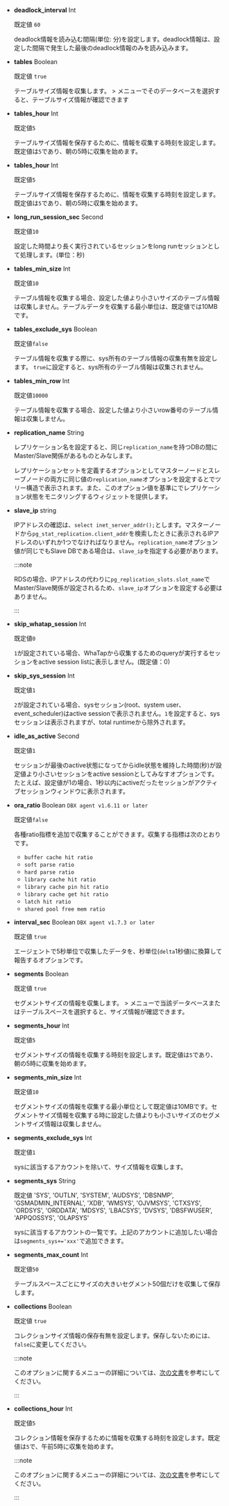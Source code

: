 <InDoc product ='mysql'>

- **deadlock_interval** <span class='type'>Int</span>

  既定値 `60`

  deadlock情報を読み込む間隔(単位: 分)を設定します。deadlock情報は、設定した間隔で発生した最後のdeadlock情報のみを読み込みます。

</InDoc>

<InDoc product="postgresql,mysql">

- **tables** <span class='type'>Boolean</span>

  既定値 `true`

  テーブルサイズ情報を収集します。<Cmdname sid="side_reportStat" className="uitext" /> > <Cmdname sid="side_dbSize" className="uitext" />メニューでそのデータベースを選択すると、テーブルサイズ情報が確認できます

</InDoc>

<Xclude product ='redis,mongodb,oracle'>

- **tables_hour** <span class='type'>Int</span>

  既定値`5`

  テーブルサイズ情報を保存するために、情報を収集する時刻を設定します。既定値は`5`であり、朝の5時に収集を始めます。

- **tables_hour** <span class='type'>Int</span>

  既定値`5`

  テーブルサイズ情報を保存するために、情報を収集する時刻を設定します。既定値は`5`であり、朝の5時に収集を始めます。

- **long_run_session_sec** <span class='type'>Second</span>

  既定値`10`

  設定した時間より長く実行されているセッションをlong runセッションとして処理します。(単位：秒)

</Xclude>

<InDoc product='tibero'>

- **tables_min_size** <span class='type'>Int</span>

  既定値`10`

  テーブル情報を収集する場合、設定した値より小さいサイズのテーブル情報は収集しません。テーブルデータを収集する最小単位は、既定値では10MBです。

- **tables_exclude_sys** <span class='type'>Boolean</span>

  既定値`false`

  テーブル情報を収集する際に、sys所有のテーブル情報の収集有無を設定します。 `true`に設定すると、sys所有のテーブル情報は収集されません。

</InDoc>

<InDoc product="cubrid">

- **tables_min_row** <span class='type'>Int</span>

  既定値`10000`

  テーブル情報を収集する場合、設定した値より小さいrow番号のテーブル情報は収集しません。

</InDoc>

<Xclude product='cubrid,redis,mongodb'>

- **replication_name** <span class='type'>String</span>

  レプリケーション名を設定すると、同じ`replication_name`を持つDBの間にMaster/Slave関係があるものとみなします。

  レプリケーションセットを定義するオプションとしてマスターノードとスレーブノードの両方に同じ値の`replication_name`オプションを設定すると<Cmdname sid="side_dbMonitoring" className="uitext" />でツリー構造で表示されます。また、このオプション値を基準に<Cmdname sid="side_flexboard" className="uitext" />でレプリケーション状態をモニタリングするウィジェットを提供します。

</Xclude>

<InDoc product='postgresql'>

- **slave_ip** <span class='type'>string</span>

  IPアドレスの確認は、`select inet_server_addr();`とします。マスターノードから`pg_stat_replication.client_addr`を検索したときに表示されるIPアドレスのいずれか1つでなければなりません。`replication_name`オプション値が同じでもSlave DBである場合は、`slave_ip`を指定する必要があります。

  :::note

  RDSの場合、IPアドレスの代わりに`pg_replication_slots.slot_name`でMaster/Slave関係が設定されるため、`slave_ip`オプションを設定する必要はありません。

  :::

</InDoc>

<Xclude product='cubrid,redis,mongodb'>

- **skip_whatap_session** <span class='type'>Int</span>

  既定値`0`

  `1`が設定されている場合、WhaTapから収集するためのqueryが実行するセッションをactive session listに表示しません。(既定値：0)

</Xclude>

<InDoc product='mysql'>

- **skip_sys_session** <span class='type'>Int</span>

  既定値`1`

  `2`が設定されている場合、sysセッション(root、system user、event_scheduler)はactive sessionで表示されません。`1`を設定すると、sysセッションは表示されますが、total runtimeから除外されます。

</InDoc>

<InDoc product='redis'>

- **idle_as_active** <span class='type'>Second</span>

  既定値`1`

  セッションが最後のactive状態になってからidle状態を維持した時間(秒)が設定値より小さいセッションをactive sessionとしてみなすオプションです。たとえば、設定値が1の場合、1秒以内にactiveだったセッションがアクティブセッションウィンドウに表示されます。

</InDoc>

<InDoc product='oracle'>

- **ora_ratio** <span class='type'>Boolean</span> <code class="my">DBX agent v1.6.11 or later</code>

  既定値`false`

  各種ratio指標を追加で収集することができます。収集する指標は次のとおりです。

  - `buffer cache hit ratio`
  - `soft parse ratio`
  - `hard parse ratio`
  - `library cache hit ratio`
  - `library cache pin hit ratio`
  - `library cache get hit ratio`
  - `latch hit ratio`
  - `shared pool free mem ratio`

- **interval_sec** <span class='type'>Boolean</span> <code class="my">DBX agent v1.7.3 or later</code>

  既定値 `true`

  エージェントで5秒単位で収集したデータを、秒単位(`delta`1秒値)に換算して報告するオプションです。

- **segments** <span class='type'>Boolean</span>

  既定値 `true`

  セグメントサイズの情報を収集します。<Cmdname sid="side_reportStat" className="uitext" /> > <Cmdname sid="side_tableSpace" className="uitext" />メニューで当該データベースまたはテーブルスペースを選択すると、サイズ情報が確認できます。

- **segments_hour** <span class='type'>Int</span>

  既定値`5`

  セグメントサイズの情報を収集する時刻を設定します。既定値は`5`であり、朝の5時に収集を始めます。

- **segments_min_size** <span class='type'>Int</span>

  既定値`10`

  セグメントサイズの情報を収集する最小単位として既定値は10MBです。セグメントサイズ情報を収集する時に設定した値よりも小さいサイズのセグメントサイズ情報は収集しません。

- **segments_exclude_sys** <span class='type'>Int</span>

  既定値`1`

  sysに該当するアカウントを除いて、サイズ情報を収集します。

- **segments_sys** <span class='type'>String</span>

  既定値 'SYS', 'OUTLN', 'SYSTEM', 'AUDSYS', 'DBSNMP', 'GSMADMIN_INTERNAL', 'XDB', 'WMSYS', 'OJVMSYS', 'CTXSYS', 'ORDSYS', 'ORDDATA', 'MDSYS', 'LBACSYS', 'DVSYS', 'DBSFWUSER', 'APPQOSSYS', 'OLAPSYS'

  sysに該当するアカウントの一覧です。上記のアカウントに追加したい場合は`segments_sys+='xxx'`で追加できます。

- **segments_max_count** <span class='type'>Int</span>

  既定値`50`

  テーブルスペースごとにサイズの大きいセグメント50個だけを収集して保存します。

</InDoc>

<InDoc product="mongodb">

- **collections** <span class='type'>Boolean</span>

  既定値 `true`

  コレクションサイズ情報の保存有無を設定します。保存しないためには、`false`に変更してください。

  :::note

  このオプションに関する<Cmdname sid="side_dbSize" className="uitext" />メニューの詳細については、[次の文書](database-size)を参考にしてください。

  :::

- **collections_hour** <span class='type'>Int</span>

  既定値`5`

  コレクション情報を保存するために情報を収集する時刻を設定します。既定値は`5`で、午前5時に収集を始めます。

  :::note

  このオプションに関する<Cmdname sid="side_dbSize" className="uitext" />メニューの詳細については、[次の文書](database-size)を参考にしてください。

  :::

</InDoc>
